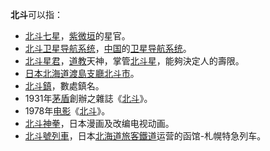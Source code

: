 '''北斗'''可以指：
*[[北斗七星|北斗七星]]，[[紫微垣|紫微垣]]的星官。
*[[北斗卫星导航系统|北斗卫星导航系统]]，[[中国|中国]]的[[卫星导航系统|卫星导航系统]]。
*[[北斗星君|北斗星君]]，[[道教|道教]]天神，掌管[[北斗星|北斗星]]，能夠決定人的壽限。
*[[日本|日本]][[北海道|北海道]][[渡島支廳|渡島支廳]][[北斗市|北斗市]]。
* [[北斗鎮|北斗鎮]]，數處鎮名。
*1931年[[茅盾|茅盾]]創辦之雜誌《[[北斗_(雜誌)|北斗]]》。
*1978年[[电影|电影]]《[[北斗_(电影)|北斗]]》。
*[[北斗神拳|北斗神拳]]，日本漫画及改编电视动画。
*[[北斗號列車|北斗號列車]]，日本[[北海道旅客鐵道|北海道旅客鐵道]]运营的函馆-札幌特急列车。

{{disambig|Cat=二字消歧義}}